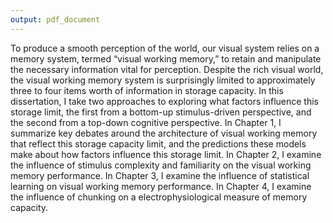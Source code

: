 ```yaml
---
output: pdf_document
---
```


To produce a smooth perception of the world, our visual system relies on a memory system, termed "visual working memory," to retain and manipulate the necessary information vital for perception. Despite the rich visual world, the visual working memory system is surprisingly limited to approximately three to four items worth of information in storage capacity. In this dissertation, I take two approaches to exploring what factors influence this storage limit, the first from a bottom-up stimulus-driven perspective, and the second from a top-down cognitive perspective. In Chapter 1, I summarize key debates around the architecture of visual working memory that reflect this storage capacity limit, and the predictions these models make about how factors influence this storage limit. In Chapter 2, I examine the influence of stimulus complexity and familiarity on the visual working memory performance. In Chapter 3, I examine the influence of statistical learning on visual working memory performance. In Chapter 4, I examine the influence of chunking on a electrophysiological measure of memory capacity.